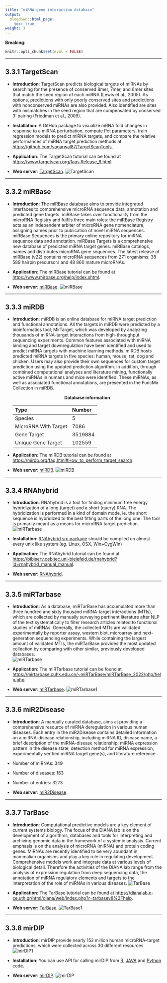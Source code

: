 ```yaml
---
title: "miRNA-gene interaction database"
output:
  blogdown::html_page:
    toc: true
weight: 3
---
```


**Breaking**: 

```r
knitr::opts_chunk$set(eval = FALSE)
```

---

## 3.3.1 **TargetScan**

- **Introduction**: TargetScan predicts biological targets of miRNAs by searching for the presence of conserved 8mer, 7mer, and 6mer sites that match the seed region of each miRNA (Lewis et al., 2005). As options, predictions with only poorly conserved sites and predictions with nonconserved miRNAs are also provided. Also identified are sites with mismatches in the seed region that are compensated by conserved 3' pairing (Friedman et al., 2009).  
 
- **Installation**: A GitHub package to visualize mRNA fold changes in response to a miRNA perturbation, compute Pct parameters, train regression models to predict miRNA targets, and compare the relative performances of miRNA target prediction methods at <https://github.com/vagarwal87/TargetScanTools>.
 
- **Application**: The TargetScan tutorial can be found at <https://www.targetscan.org/faqs.Release_8.html>.

- **Web server**: [TargetScan](https://www.targetscan.org/vert_80/).
![TargetScan](/images/TargetScan.jpg?width=50pc)

---

## 3.3.2 **miRBase**

- **Introduction**: The miRBase database aims to provide integrated interfaces to comprehensive microRNA sequence data, annotation and predicted gene targets. miRBase takes over functionality from the microRNA Registry and fulfils three main roles: the miRBase Registry acts as an independent arbiter of microRNA gene nomenclature, assigning names prior to publication of novel miRNA sequences. miRBase Sequences is the primary online repository for miRNA sequence data and annotation. miRBase Targets is a comprehensive new database of predicted miRNA target genes. miRBase catalogs, names and distributes microRNA gene sequences. The latest release of miRBase (v22) contains microRNA sequences from 271 organisms: 38 589 hairpin precursors and 48 860 mature microRNAs.
 
- **Application**: The miRBase tutorial can be found at
<https://www.mirbase.org/help/index.shtml>.

- **Web server**: [miRBase](https://www.mirbase.org/).
![miRBase](/images/TarBase1.jpg?width=100pc)
 
 ---

## 3.3.3 **miRDB**

- **Introduction**: miRDB is an online database for miRNA target prediction and functional annotations. All the targets in miRDB were predicted by a bioinformatics tool, MirTarget, which was developed by analyzing thousands of miRNA-target interactions from high-throughput sequencing experiments. Common features associated with miRNA binding and target downregulation have been identified and used to predict miRNA targets with machine learning methods. miRDB hosts predicted miRNA targets in five species: human, mouse, rat, dog and chicken. Users may also provide their own sequences for custom target prediction using the updated prediction algorithm. In addition, through combined computational analyses and literature mining, functionally active miRNAs in humans and mice were identified. These miRNAs, as well as associated functional annotations, are presented in the FuncMir Collection in miRDB.   

  <center><b>Database information</b></center> 
  | Type              | Number           | 
  | :---------------- | :--------------- | 
  | Species           | 5      |
  | MicroRNA With Target |7086 |
  | Gene Target       | 3519884|
  | Unique Gene Target| 102559 |
 
- **Application**: The miRDB tutorial can be found at 
<https://mirdb.org/faq.html#How_to_perform_target_search>.
 
- **Web server**: [miRDB](http://www.mirdb.org/).
![miRDB](/images/miRDB.jpg?width=90pc)
 
---

## 3.3.4 **RNAhybrid**

- **Introduction**: RNAhybrid is a tool for finding minimum free energy hybridization of a long (target) and a short (query) RNA. The hybridization is performed in a kind of domain mode, ie. the short sequence is hybridized to the best fitting parts of the long one. The tool is primarily meant as a means for microRNA target prediction.
![miRTarbase](/images/miRTarbase.jpg?width=100pc)

- **Installation**: [RNAhybrid src package](https://bibiserv.cebitec.uni-bielefeld.de/applications/rnahybrid/resources/downloads/RNAhybrid-2.1.2.tar.gz) should be compiled on almost every unix like system (eg. Linux, OSX, Win+CygWin)

- **Application**: The RNAhybrid tutorial can be found at
<https://bibiserv.cebitec.uni-bielefeld.de/rnahybrid?id=rnahybrid_manual_manual>.
 
- **Web server**: [RNAhybrid](https://bibiserv.cebitec.uni-bielefeld.de/rnahybrid).

---

## 3.3.5 **miRTarbase**

- **Introduction**: As a database, miRTarBase has accumulated more than three hundred and sixty thousand miRNA-target interactions (MTIs), which are collected by manually surveying pertinent literature after NLP of the text systematically to filter research articles related to functional studies of miRNAs. Generally, the collected MTIs are validated experimentally by reporter assay, western blot, microarray and next-generation sequencing experiments. While containing the largest amount of validated MTIs, the miRTarBase provides the most updated collection by comparing with other similar, previously developed databases.  
![miRTarbase](/images/miRTarbase.jpg?width=100pc)

- **Application**: The miRTarbase tutorial can be found at
<https://mirtarbase.cuhk.edu.cn/~miRTarBase/miRTarBase_2022/php/help.php>.
 
- **Web server**: [miRTarbase](https://mirtarbase.cuhk.edu.cn/~miRTarBase/miRTarBase_2022/php/index.php).
![miRTarbase1](/images/miRTarbase1.jpg?width=50pc)


---

## 3.3.6 **miR2Disease**

- **Introduction**: A manually curated database, aims at providing a comprehensive resource of miRNA deregulation in various human diseases. Each entry in the miR2Disease contains detailed information on a miRNA-disease relationship, including miRNA ID, disease name, a brief description of the miRNA-disease relationship, miRNA expression pattern in the disease state, detection method for miRNA expression, experimentally verified miRNA target gene(s), and literature reference .
 + Number of miRNAs: 349
 + Number of diseases: 163
 + Number of entries: 3273

- **Web server**: [miR2Disease](http://www.mir2disease.org/).
 
---

## 3.3.7 **TarBase**

- **Introduction**: Computational predictive models are a key element of current systems biology. The focus of the DIANA lab is on the development of algorithms, databases and tools for interpreting and archiving genomic data in the framework of a systemic analysis. Current emphasis is on the analysis of microRNA (miRNA) and protein coding genes. MiRNAs are recently identified to be very abundant in mammalian organisms and play a key role in regulating development. Comprehensive models work and integrate data at various levels of biological detail. Therefore the activities of the DIANA lab range from the analysis of expression regulation from deep sequencing data, the annotation of miRNA regulatory elements and targets to the interpretation of the role of miRNAs in various diseases.
![TarBase](/images/TarBase.jpg?width=100pc)
 
- **Application**: The TarBase tutorial can be found at
<https://dianalab.e-ce.uth.gr/html/diana/web/index.php?r=tarbasev8%2Fhelp>.

- **Web server**: [TarBase](https://dianalab.e-ce.uth.gr/html/diana/web/index.php?r=tarbasev8).
![TarBase1](/images/TarBase1.jpg?width=100pc)

---

## 3.3.8 **mirDIP**

- **Introduction**: mirDIP provide nearly 152 million human microRNA–target predictions, which were collected across 30 different resources. ![mirDIP1](/images/mirDIP1.png?width=50pc)
 
- **Installation**: You can use API for calling mirDIP from [R](http://ophid.utoronto.ca/mirDIP/api_R.jsp), [JAVA](http://ophid.utoronto.ca/mirDIP/api_Java.jsp) and [Python](http://ophid.utoronto.ca/mirDIP/api_Python.jsp) code.
 
- **Web server**: [mirDIP](http://ophid.utoronto.ca/mirDIP/).
![mirDIP](/images/mirDIP.jpg?width=50pc)